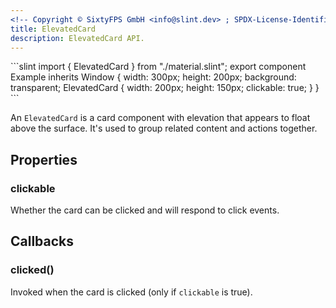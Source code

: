 ```yaml
---
<!-- Copyright © SixtyFPS GmbH <info@slint.dev> ; SPDX-License-Identifier: MIT -->
title: ElevatedCard
description: ElevatedCard API.
---
```



<CodeSnippetMD imagePath="" noScreenShot scale="3" imageWidth="300" imageHeight="200" imageAlt="">
```slint
import { ElevatedCard } from "./material.slint";
export component Example inherits Window {
    width: 300px;
    height: 200px;
    background: transparent;
    ElevatedCard {
        width: 200px;
        height: 150px;
        clickable: true;
    }
}
```
</CodeSnippetMD>

An `ElevatedCard` is a card component with elevation that appears to float above the surface. It's used to group related content and actions together.

## Properties

### clickable
<SlintProperty propName="clickable" typeName="bool">
Whether the card can be clicked and will respond to click events.
</SlintProperty>

## Callbacks

### clicked()
Invoked when the card is clicked (only if `clickable` is true).
